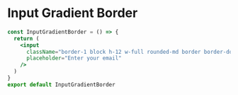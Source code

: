 
# Input Gradient Border



<ComponentPlayground isCentered name="input-gradient-border" />



```jsx showLineNumbers
const InputGradientBorder = () => {
  return (
    <input
      className="border-1 block h-12 w-full rounded-md border border-double border-slate-800 border-transparent bg-[linear-gradient(#000,#000),linear-gradient(to_right,#334454,#334454)]	bg-origin-border px-3 py-2 text-slate-200 transition-all duration-500 [background-clip:padding-box,_border-box] placeholder:text-slate-500 focus:bg-[linear-gradient(#000,#000),linear-gradient(to_right,#c7d2fe,#8678f9)] focus:outline-none"
      placeholder="Enter your email"
    />
  )
}
export default InputGradientBorder
```
